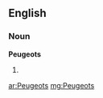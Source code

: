 ==English==

===Noun===
'''Peugeots'''

# {{plural of|[[Peugeot]]}}

[[ar:Peugeots]]
[[mg:Peugeots]]